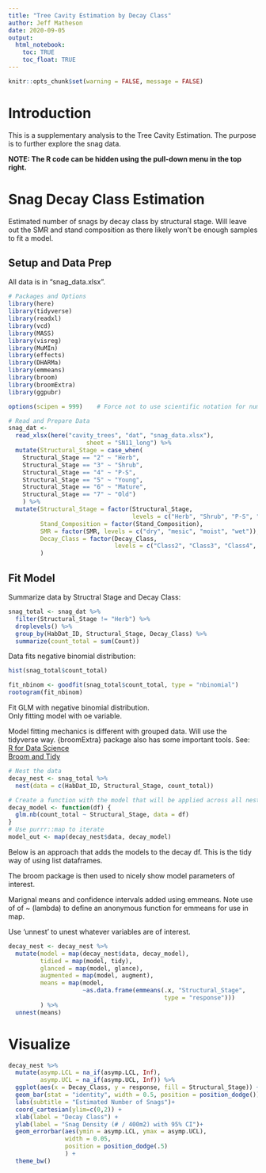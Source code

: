 ```yaml
---
title: "Tree Cavity Estimation by Decay Class"
author: Jeff Matheson
date: 2020-09-05
output: 
  html_notebook:
    toc: TRUE
    toc_float: TRUE
---
```

```r
knitr::opts_chunk$set(warning = FALSE, message = FALSE)
```
# Introduction
This is a supplementary analysis to the Tree Cavity Estimation. The purpose is to further explore the snag data. 

**NOTE: The R code can be hidden using the pull-down menu in the top right.**  

# Snag Decay Class Estimation
Estimated number of snags by decay class by structural stage. Will leave out the SMR and stand composition as there likely won't be enough samples to fit a model. 

## Setup and Data Prep
All data is in "snag_data.xlsx".  
```r
# Packages and Options
library(here)
library(tidyverse)
library(readxl)
library(vcd)
library(MASS)
library(visreg)
library(MuMIn) 
library(effects)
library(DHARMa)
library(emmeans)
library(broom)
library(broomExtra)
library(ggpubr)

options(scipen = 999)    # Force not to use scientific notation for numberss.
```

```r
# Read and Prepare Data
snag_dat <- 
  read_xlsx(here("cavity_trees", "dat", "snag_data.xlsx"), 
                      sheet = "SN11_long") %>% 
  mutate(Structural_Stage = case_when(
    Structural_Stage == "2" ~ "Herb",
    Structural_Stage == "3" ~ "Shrub",
    Structural_Stage == "4" ~ "P-S",
    Structural_Stage == "5" ~ "Young",
    Structural_Stage == "6" ~ "Mature",
    Structural_Stage == "7" ~ "Old")
    ) %>% 
  mutate(Structural_Stage = factor(Structural_Stage, 
                                   levels = c("Herb", "Shrub", "P-S", "Young", "Mature", "Old")),
         Stand_Composition = factor(Stand_Composition),
         SMR = factor(SMR, levels = c("dry", "mesic", "moist", "wet")),
         Decay_Class = factor(Decay_Class, 
                              levels = c("Class2", "Class3", "Class4", "Class5", "Class6", "Class7", "Class8"))
         )
```

## Fit Model 
Summarize data by Structral Stage and Decay Class:
```r
snag_total <- snag_dat %>% 
  filter(Structural_Stage != "Herb") %>% 
  droplevels() %>% 
  group_by(HabDat_ID, Structural_Stage, Decay_Class) %>% 
  summarize(count_total = sum(Count))
```
Data fits negative binomial distribution:
```r
hist(snag_total$count_total)  

fit_nbinom <- goodfit(snag_total$count_total, type = "nbinomial")
rootogram(fit_nbinom)
```
Fit GLM with negative binomial distribution.  
Only fitting model with oe variable.  

Model fitting mechanics is different with grouped data. Will use the tidyverse way. {broomExtra} package also has some important tools.
See:  
[R for Data Science](https://r4ds.had.co.nz/many-models.html)  
[Broom and Tidy](https://cran.r-project.org/web/packages/broom/vignettes/broom_and_dplyr.html)   

```r
# Nest the data
decay_nest <- snag_total %>% 
  nest(data = c(HabDat_ID, Structural_Stage, count_total))

# Create a function with the model that will be applied across all nested subsets.
decay_model <- function(df) {
  glm.nb(count_total ~ Structural_Stage, data = df)
}
# Use purrr::map to iterate
model_out <- map(decay_nest$data, decay_model)
```

Below is an approach that adds the models to the decay df. This is the tidy way of using list dataframes.   

The broom package is then used to nicely show model parameters of interest.  

Marignal means and confidence intervals added using emmeans. Note use of of ~ (lambda) to define an anonymous function for emmeans for use in map.  

Use 'unnest' to unest whatever variables are of interest.

```r
decay_nest <- decay_nest %>% 
  mutate(model = map(decay_nest$data, decay_model),
         tidied = map(model, tidy),
         glanced = map(model, glance),
         augmented = map(model, augment),
         means = map(model, 
                     ~as.data.frame(emmeans(.x, "Structural_Stage",
                                            type = "response")))
         ) %>% 
  unnest(means)
```

# Visualize
```r
decay_nest %>%
  mutate(asymp.LCL = na_if(asymp.LCL, Inf),
         asymp.UCL = na_if(asymp.UCL, Inf)) %>% 
  ggplot(aes(x = Decay_Class, y = response, fill = Structural_Stage)) +
  geom_bar(stat = "identity", width = 0.5, position = position_dodge())+
  labs(subtitle = "Estimated Number of Snags")+
  coord_cartesian(ylim=c(0,2)) +
  xlab(label = "Decay Class") +
  ylab(label = "Snag Density (# / 400m2) with 95% CI")+
  geom_errorbar(aes(ymin = asymp.LCL, ymax = asymp.UCL), 
                width = 0.05,
                position = position_dodge(.5)
                ) +
  theme_bw()

```



